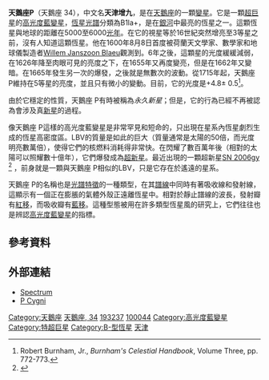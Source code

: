 {{Starbox begin
| name=天鵝座P}}
{{Starbox image 
| image = <!-- Image with unknown copyright status removed: [[Image:pCyg.gif|275px]] -->
| caption =天鵝座P
}} 
{{Starbox observe
| epoch=J2000
| ra=20h 17m 47.2018s 
| dec= +38° 01' 58.549"'
| appmag_v=4.795
| constell=[[天鵝座|天鵝座]] 
|星官 = [[:分类:天津_(星官)|天津]]}}
{{Starbox character
| class=B1Ia+
| b-v=+0.42
| u-b=-0.58
| r-i = 0.26
| variable=[[高光度藍變星|高光度藍變星]] }}
{{Starbox astrometry
| radial_v=-8.9
| prop_mo_ra=-3.53 
| prop_mo_dec=-6.88 
| parallax=0.52
| p_error=0.50
| absmag_v= brighter than -7}}
{{Starbox detail
| mass=55
| radius=76
| luminosity=719,000
| temperature=19,300
| metal=?
| rotation=75 [[公里/秒|公里/秒]] (50 天)
| age=? }}
{{Starbox catalog
| names= NOVA Cyg 1600, * 34 Cyg, [[Glazar|Glazar]] Cyg 11, [[JP11|JP11]] 3218, [[TD1_Catalog_of_Stellar_Ultraviolet_Fluxes|TD1]] 26474, [[Guide_Star_Catalog|GSC]] 03151-03442, [[LS_II|LS II]] +37 50, [[Tycho_Catalogue|TYC]] 3151-3442-1, [[Astronomische_Gesellschaft_Katalog|AG]]+37° 1953, [[HBHA|HBHA]] 3703-88, [[2MASS|2MASS]] J20174719+3801585, [[List_of_astronomical_catalogues#A|ALS]] 11097, [[Henry_Draper_Catalogue|HD]] 193237, [[List_of_astronomical_catalogues#M|MCW]] 849, [[Durchmusterung|BD]]+37° 3871, [[Karl_Gordon_Henize#Writings|Hen]] 3-1871, [[General_Catalogue_of_Trigonometric_Stellar_Parallaxes|PLX]] 4837, [[List_of_astronomical_catalogues#C|CEL]] 5017, [[Hipparcos_Input_Catalogue|HIC]] 100044, [[PPM_Star_Catalogue|PPM]] 84645, V* P Cyg, [[Hilt|Hilt]] 916, [[RAFGL|RAFGL]] 5493S, [[Boss_General_Catalogue|GC]] 28218, [[Hipparcos_catalogue|HIP]] 100044, [[Catalogue_of_rotational_velocities_of_the_stars|ROT]] 2959, [[GCRV|GCRV]] 12673, [[Bright_Star_Catalogue|HR]]7763, [[Smithsonian_Astrophysical_Observatory_Star_Catalog|SAO]] 69773, [[美国变星观测者协会|AAVSO]] 2014+37A. }}
{{Starbox reference |
  Simbad=P+Cygni }}
{{Starbox end}}

'''天鵝座P '''（天鵝座 34），中文名'''天津增九'''，是在[[天鵝座|天鵝座]]的一顆[[變星|變星]]。它是一顆[[超巨星|超巨星]]的[[高光度藍變星|高光度藍變星]]，[[恆星光譜|恆星光譜]]分類為B1la+，是在[[銀河|銀河]]中最亮的恆星之一。這顆恆星與地球的距離在5000至6000[[光年|光年]]。在它的視星等於16世紀突然增亮至3等星之前，沒有人知道這顆恆星。他在1600年8月8日首度被荷蘭天文學家、數學家和地球儀製造者[[Willem_Blaeu|Willem Janszoon Blaeu]]觀測到。6年之後，這顆星的光度緩緩減弱，在1626年降至肉眼可見的亮度之下，在1655年又再度變亮，但是在1662年又變暗。在1665年發生另一次的爆發，之後就是無數次的波動。從1715年起，天鵝座 P維持在5等星的亮度，並且只有微小的變動。目前，它的光度是+4.8± 0.5<ref>Robert Burnham, Jr., ''Burnham's Celestial Handbook'', Volume Three, pp. 772-773.</ref>。

由於它穩定的性質，天鵝座 P有時被稱為''永久新星''；但是，它的行為已經不再被認為會涉及真[[新星|新星]]的過程。

像天鵝座 P這樣的高光度藍變星是非常罕見和短命的，只出現在星系內恆星劇烈生成的恆星高密度區。LBV的質量是如此的巨大（質量通常是太陽的50倍，而光度明亮數萬倍），使得它們的核燃料消耗得非常快。在閃耀了數百萬年後（相對的太陽可以照耀數十億年），它們爆發成為[[超新星|超新星]]。最近出現的一顆超新星[[SN_2006gy|SN 2006gy]] <ref>{{cite web | last = Smith | first = Nathan | date = 2007 | url = http://cdsads.u-strasbg.fr/cgi-bin/nph-bib_query?bibcode=2006astro.ph.12617S&db_key=PRE&data_type=HTML&format=&high=45ba3a9f6d12921 | title = SN 2006gy: Discovery of the most luminous supernova ever recorded, powered by the death of an extremely massive star like Eta Carinae | publisher = arXiv preprint | accessdate = 2007-04-28 }}</ref> ，前身就是一顆與天鵝座 P相似的LBV，只是它存在於遙遠的星系。

天鵝座 P的名稱也是[[天體光譜學|光譜特徵]]的一種類型，在其[[譜線|譜線]]中同時有著吸收線和發射線，這顯示有一個正在膨脹的氣體外殼正遠離恆星中。相對於靜止譜線的波長，發射瓣有[[紅移|紅移]]，而吸收瓣有[[藍移|藍移]]。這種型態被用在許多類型恆星風的研究上，它們往往也是辨認[[高光度藍變星|高光度藍變星]]的指標。

== 參考資料 ==
{{reflist}}

== 外部連結 ==
* [http://laserstars.org/spectra/PCygni.html Spectrum] {{Wayback|url=http://laserstars.org/spectra/PCygni.html |date=20200806064459 }}
* [https://web.archive.org/web/20160527064210/http://www.peripatus.gen.nz/Astronomy/objPCyg.html P Cygni]

{{Stars of Cygnus}}
{{星官|天津|9|40}}

[[Category:天鵝座|Category:天鵝座]]
[[Category:佛氏天體|天鵝座, 34]]
[[Category:HD和HDE天體|193237]]
[[Category:HIP天體|100044]]
[[Category:高光度藍變星|Category:高光度藍變星]]
[[Category:特超巨星|Category:特超巨星]]
[[Category:B-型恆星|Category:B-型恆星]]
[[Category:天津_(星官)|天津]]
